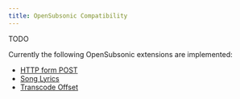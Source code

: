 ```yaml
---
title: OpenSubsonic Compatibility
---
```


TODO

Currently the following OpenSubsonic extensions are implemented:
- [HTTP form POST](https://opensubsonic.netlify.app/docs/extensions/formpost/)
- [Song Lyrics](https://opensubsonic.netlify.app/docs/extensions/songlyrics/)
- [Transcode Offset](https://opensubsonic.netlify.app/docs/extensions/formpost)